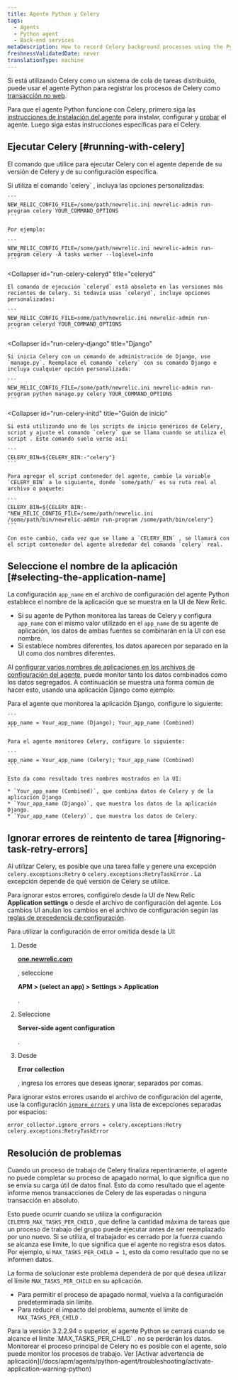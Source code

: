 ```yaml
---
title: Agente Python y Celery
tags:
  - Agents
  - Python agent
  - Back-end services
metaDescription: How to record Celery background processes using the Python agent.
freshnessValidatedDate: never
translationType: machine
---
```


Si está utilizando Celery como un sistema de cola de tareas distribuido, puede usar el agente Python para registrar los procesos de Celery como [transacción no web](/docs/apm/transactions/intro-transactions/monitor-background-processes-other-non-web-transactions).

Para que el agente Python funcione con Celery, primero siga las [instrucciones de instalación del agente](/docs/agents/python-agent/installation-and-configuration/python-agent-installation) para instalar, configurar y [probar](/docs/agents/python-agent/installation-and-configuration/testing-python-agent) el agente. Luego siga estas instrucciones específicas para el Celery.

## Ejecutar Celery [#running-with-celery]

El comando que utilice para ejecutar Celery con el agente depende de su versión de Celery y de su configuración específica.

<CollapserGroup>
  <Collapser
    id="run-celery-celery"
    title="celery"
  >
    Si utiliza el comando `celery` , incluya las opciones personalizadas:

    ```
    NEW_RELIC_CONFIG_FILE=/some/path/newrelic.ini newrelic-admin run-program celery YOUR_COMMAND_OPTIONS
    ```

    Por ejemplo:

    ```
    NEW_RELIC_CONFIG_FILE=/some/path/newrelic.ini newrelic-admin run-program celery -A tasks worker --loglevel=info
    ```
  </Collapser>

  <Collapser
    id="run-celery-celeryd"
    title="celeryd"
  >
    El comando de ejecución `celeryd` está obsoleto en las versiones más recientes de Celery. Si todavía usas `celeryd`, incluye opciones personalizadas:

    ```
    NEW_RELIC_CONFIG_FILE=some/path/newrelic.ini newrelic-admin run-program celeryd YOUR_COMMAND_OPTIONS
    ```
  </Collapser>

  <Collapser
    id="run-celery-django"
    title="Django"
  >
    Si inicia Celery con un comando de administración de Django, use `manage.py`. Reemplace el comando `celery` con su comando Django e incluya cualquier opción personalizada:

    ```
    NEW_RELIC_CONFIG_FILE=/some/path/newrelic.ini newrelic-admin run-program python manage.py celery YOUR_COMMAND_OPTIONS
    ```
  </Collapser>

  <Collapser
    id="run-celery-initd"
    title="Guión de inicio"
  >
    Si está utilizando uno de los scripts de inicio genéricos de Celery, script y ajuste el comando `celery` que se llama cuando se utiliza el script . Este comando suele verse así:

    ```
    CELERY_BIN=${CELERY_BIN:-"celery"}
    ```

    Para agregar el script contenedor del agente, cambie la variable `CELERY_BIN` a lo siguiente, donde `some/path/` es su ruta real al archivo o paquete:

    ```
    CELERY_BIN=${CELERY_BIN:-"NEW_RELIC_CONFIG_FILE=/some/path/newrelic.ini /some/path/bin/newrelic-admin run-program /some/path/bin/celery"}
    ```

    Con este cambio, cada vez que se llame a `CELERY_BIN` , se llamará con el script contenedor del agente alrededor del comando `celery` real.
  </Collapser>
</CollapserGroup>

## Seleccione el nombre de la aplicación [#selecting-the-application-name]

La configuración `app_name` en el archivo de configuración del agente Python establece el nombre de la aplicación que se muestra en la UI de New Relic.

* Si su agente de Python monitorea las tareas de Celery y configura `app_name` con el mismo valor utilizado en el `app_name` de su agente de aplicación, los datos de ambas fuentes se combinarán en la UI con ese nombre.
* Si establece nombres diferentes, los datos aparecen por separado en la UI como dos nombres diferentes.

Al [configurar varios nombres de aplicaciones en los archivos de configuración del agente](/docs/agents/manage-apm-agents/app-naming/use-multiple-names-app), puede monitor tanto los datos combinados como los datos segregados. A continuación se muestra una forma común de hacer esto, usando una aplicación Django como ejemplo:

<CollapserGroup>
  <Collapser
    id="multiple-app-names"
    title="Usar múltiples nombres de aplicaciones"
  >
    Para el agente que monitorea la aplicación Django, configure lo siguiente:

    ```
    app_name = Your_app_name (Django); Your_app_name (Combined)
    ```

    Para el agente monitoreo Celery, configure lo siguiente:

    ```
    app_name = Your_app_name (Celery); Your_app_name (Combined)
    ```

    Esto da como resultado tres nombres mostrados en la UI:

    * `Your_app_name (Combined)`, que combina datos de Celery y de la aplicación Django
    * `Your_app_name (Django)`, que muestra los datos de la aplicación Django.
    * `Your_app_name (Celery)`, que muestra los datos de Celery.
  </Collapser>
</CollapserGroup>

## Ignorar errores de reintento de tarea [#ignoring-task-retry-errors]

Al utilizar Celery, es posible que una tarea falle y genere una excepción `celery.exceptions:Retry` o `celery.exceptions:RetryTaskError` . La excepción depende de qué versión de Celery se utilice.

Para ignorar estos errores, configúrelo desde la UI de New Relic <DNT>**Application settings**</DNT> o desde el archivo de configuración del agente. Los cambios UI anulan los cambios en el archivo de configuración según las [reglas de precedencia de configuración](/docs/agents/python-agent/installation-configuration/python-agent-configuration#options).

Para utilizar la configuración de error omitida desde la UI:

1. Desde

   <DNT>**[one.newrelic.com](https://one.newrelic.com/all-capabilities)**</DNT>

   , seleccione

   <DNT>**APM > (select an app) > Settings > Application**</DNT>

   .

2. Seleccione

   <DNT>**Server-side agent configuration**</DNT>

   .

3. Desde

   <DNT>**Error collection**</DNT>

   , ingresa los errores que deseas ignorar, separados por comas.

Para ignorar estos errores usando el archivo de configuración del agente, use la configuración [`ignore_errors`](/docs/agents/python-agent/installation-configuration/python-agent-configuration#error-ignore) y una lista de excepciones separadas por espacios:

```
error_collector.ignore_errors = celery.exceptions:Retry celery.exceptions:RetryTaskError
```

## Resolución de problemas

Cuando un proceso de trabajo de Celery finaliza repentinamente, el agente no puede completar su proceso de apagado normal, lo que significa que no se envía su carga útil de datos final. Esto da como resultado que el agente informe menos transacciones de Celery de las esperadas o ninguna transacción en absoluto.

Esto puede ocurrir cuando se utiliza la configuración `CELERYD_MAX_TASKS_PER_CHILD` , que define la cantidad máxima de tareas que un proceso de trabajo del grupo puede ejecutar antes de ser reemplazado por uno nuevo. Si se utiliza, el trabajador es cerrado por la fuerza cuando se alcanza ese límite, lo que significa que el agente no registra esos datos. Por ejemplo, si `MAX_TASKS_PER_CHILD = 1`, esto da como resultado que no se informen datos.

La forma de solucionar este problema dependerá de por qué desea utilizar el límite `MAX_TASKS_PER_CHILD` en su aplicación.

* Para permitir el proceso de apagado normal, vuelva a la configuración predeterminada sin límite.
* Para reducir el impacto del problema, aumente el límite de `MAX_TASKS_PER_CHILD` .

<Callout variant="important">
  Para la versión 3.2.2.94 o superior, el agente Python se cerrará cuando se alcance el límite `MAX_TASKS_PER_CHILD` . no se perderán los datos.
</Callout>

<Callout variant="important">
  Monitorear el proceso principal de Celery no es posible con el agente, solo puede monitor los procesos de trabajo. Ver [Activar advertencia de aplicación](/docs/apm/agents/python-agent/troubleshooting/activate-application-warning-python)
</Callout>